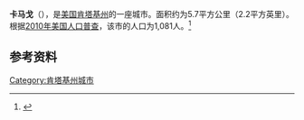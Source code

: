 {{Infobox City 
|chinese_name = 卡马戈
|official_name = Camargo
|image_flag = 
|image_seal = 
|image_skyline = 
|image_map = KYMap-doton-Camargo.PNG
|map_caption =
|subdivision_type = [[國家|國家]]
|subdivision_name = {{USA}}
|leader_title = 
|leader_name = 
|subdivision_type1 = [[美國行政區劃|州]]
|subdivision_name1 = [[肯塔基州|肯塔基州]]
|subdivision_type2 = [[肯塔基州行政区划|县]]
|subdivision_name2 = Montgomery
|found_date = 
|area_total = 5.7
|area_land = 
|area_water = 
|population_as_of = 2010
|population_total = 1,081
|population_density = 
|timezone = 
|utc_offset = 
|timezone_DST = 
|utc_offset_DST = 
}}

'''卡马戈'''（{{lang-en|'''Camargo'''}}），是[[美国|美国]][[肯塔基州|肯塔基州]]的一座城市。面积约为5.7平方公里（2.2平方英里）。根据[[2010年美国人口普查|2010年美国人口普查]]，该市的人口为1,081人。<ref name=census>{{cite web |url = http://www.census.gov/prod/www/abs/decennial/ |title = Census of Population and Housing |publisher = U.S. Census Bureau |accessdate = November 18, 2011 |archive-url = https://web.archive.org/web/20060208103743/http://www.census.gov/prod/www/abs/decennial/ |archive-date = 2006-02-08 |dead-url = yes }}</ref>

== 参考资料 ==
{{reflist}}

[[Category:肯塔基州城市|Category:肯塔基州城市]]


{{Kentucky-stub}}